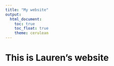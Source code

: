 ```yaml
---
title: "My website"
output: 
  html_document:
    toc: true
    toc_float: true
    theme: cerulean
---
```


# This is Lauren's website



